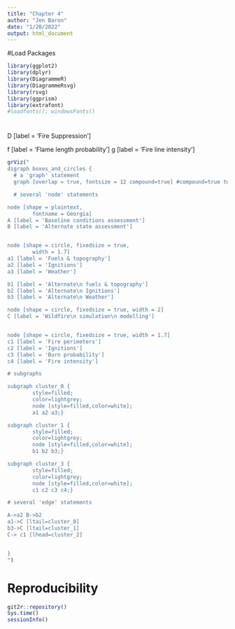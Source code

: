 ```yaml
---
title: "Chapter 4"
author: "Jen Baron"
date: "1/20/2022"
output: html_document
---
```


#Load Packages

```r
library(ggplot2)
library(dplyr)
library(DiagrammeR)
library(DiagrammeRsvg)
library(rsvg)
library(ggprism)
library(extrafont)
#loadfonts(); windowsFonts()
```
#

D [label = 'Fire Suppression']


f [label = 'Flame length probability']
g [label = 'Fire line intensity']




```r
grViz("
digraph boxes_and_circles {
  # a 'graph' statement
  graph [overlap = true, fontsize = 12 compound=true] #compound=true to add arrows from clusters

  # several 'node' statements

node [shape = plaintext,
        fontname = Georgia]
A [label = 'Baseline conditions assessment']
B [label = 'Alternate state assessment']


node [shape = circle, fixedsize = true,
        width = 1.7]
a1 [label = 'Fuels & topography']
a2 [label = 'Ignitions']
a3 [label = 'Weather']

b1 [label = 'Alternate\n fuels & topography']
b2 [label = 'Alternate\n Ignitions']
b3 [label = 'Alternate\n Weather']

node [shape = circle, fixedsize = true, width = 2]
C [label = 'Wildfire\n simulation\n modelling']


node [shape = circle, fixedsize = true, width = 1.7]
c1 [label = 'Fire perimeters']
c2 [label = 'Ignitions']
c3 [label = 'Burn probability']
c4 [label = 'Fire intensity']

# subgraphs

subgraph cluster_0 {
		style=filled;
		color=lightgrey;
		node [style=filled,color=white];
		a1 a2 a3;}

subgraph cluster_1 {
		style=filled;
		color=lightgrey;
		node [style=filled,color=white];
		b1 b2 b3;}

subgraph cluster_3 {
		style=filled;
		color=lightgrey;
		node [style=filled,color=white];
		c1 c2 c3 c4;}

# several 'edge' statements

A->a2 B->b2
a1->C [ltail=cluster_0]
b3->C [ltail=cluster_1]
C-> c1 [lhead=cluster_2]


}
")
```


# Reproducibility

```r
git2r::repository()
Sys.time()
sessionInfo()
```
